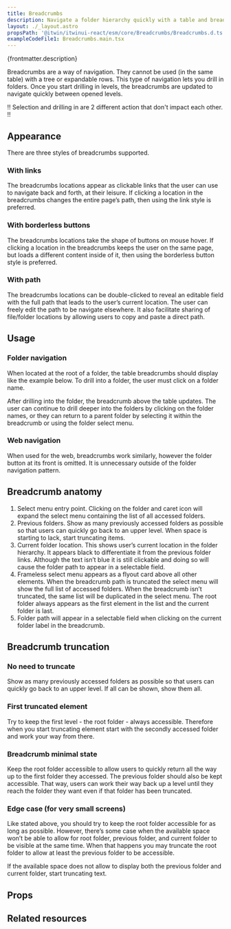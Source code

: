 ```yaml
---
title: Breadcrumbs
description: Navigate a folder hierarchy quickly with a table and breadcrumbs.
layout: ./_layout.astro
propsPath: '@itwin/itwinui-react/esm/core/Breadcrumbs/Breadcrumbs.d.ts'
exampleCodeFile1: Breadcrumbs.main.tsx
---
```



<p>{frontmatter.description}</p>

<LiveExample src={frontmatter.exampleCodeFile1} />

Breadcrumbs are a way of navigation. They cannot be used (in the same table) with a tree or expandable rows. This type of navigation lets you drill in folders. Once you start drilling in levels, the breadcrumbs are updated to navigate quickly between opened levels.

!! Selection and drilling in are 2 different action that don't impact each other. !!

## Appearance

There are three styles of breadcrumbs supported.

### With links

The breadcrumbs locations appear as clickable links that the user can use to navigate back and forth, at their leisure. If clicking a location in the breadcrumbs changes the entire page’s path, then using the link style is preferred.

### With borderless buttons

The breadcrumbs locations take the shape of buttons on mouse hover. If clicking a location in the breadcrumbs keeps the user on the same page, but loads a different content inside of it, then using the borderless button style is preferred.

### With path

The breadcrumbs locations can be double-clicked to reveal an editable field with the full path that leads to the user’s current location. The user can freely edit the path to be navigate elsewhere. It also facilitate sharing of file/folder locations by allowing users to copy and paste a direct path.

## Usage

### Folder navigation

When located at the root of a folder, the table breadcrumbs should display like the example below. To drill into a folder, the user must click on a folder name.

After drilling into the folder, the breadcrumb above the table updates. The user can continue to drill deeper into the folders by clicking on the folder names, or they can return to a parent folder by selecting it within the breadcrumb or using the folder select menu.

### Web navigation

When used for the web, breadcrumbs work similarly, however the folder button at its front is omitted. It is unnecessary outside of the folder navigation pattern.

## Breadcrumb anatomy

1. Select menu entry point. Clicking on the folder and caret icon will expand the select menu containing the list of all accessed folders.
2. Previous folders. Show as many previously accessed folders as possible so that users can quickly go back to an upper level. When space is starting to lack, start truncating items.
3. Current folder location. This shows user’s current location in the folder hierarchy. It appears black to differentiate it from the previous folder links. Although the text isn’t blue it is still clickable and doing so will cause the folder path to appear in a selectable field.
4. Frameless select menu appears as a flyout card above all other elements. When the breadcrumb path is truncated the select menu will show the full list of accessed folders. When the breadcrumb isn’t truncated, the same list will be duplicated in the select menu. The root folder always appears as the first element in the list and the current folder is last.
5. Folder path will appear in a selectable field when clicking on the current folder label in the breadcrumb.

## Breadcrumb truncation

### No need to truncate

Show as many previously accessed folders as possible so that users can quickly go back to an upper level. If all can be shown, show them all.

### First truncated element

Try to keep the first level - the root folder - always accessible. Therefore when you start truncating element start with the secondly accessed folder and work your way from there.

### Breadcrumb minimal state

Keep the root folder accessible to allow users to quickly return all the way up to the first folder they accessed. The previous folder should also be kept accessible. That way, users can work their way back up a level until they reach the folder they want even if that folder has been truncated.

### Edge case (for very small screens)

Like stated above, you should try to keep the root folder accessible for as long as possible. However, there’s some case when the available space won’t be able to allow for root folder, previous folder, and current folder to be visible at the same time. When that happens you may truncate the root folder to allow at least the previous folder to be accessible.

If the available space does not allow to display both the previous folder and current folder, start truncating text.

## Props

<PropsTable path={frontmatter.propsPath} />

## Related resources
